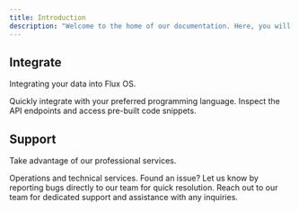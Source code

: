 ```yaml
---
title: Introduction
description: "Welcome to the home of our documentation. Here, you will find everything you need to integrate and get started."
---
```


## Integrate

Integrating your data into Flux OS.

<CardGroup cols={2}>
  <Card title="SDKs" icon="codepen" href="https://docs.flux-os.com/sdks">
    Quickly integrate with your preferred programming language.
  </Card>
  <Card
    title="API Endpoints"
    icon="code"
    href="https://docs.flux-os.com/api-reference"
  >
    Inspect the API endpoints and access pre-built code snippets.
  </Card>
</CardGroup>

## Support

Take advantage of our professional services.

<CardGroup cols={2}>
  <Card
    title="Professional Services"
    icon="briefcase"
    href="https://docs.flux-os.com/professional_services"
  >
    Operations and technical services.
  </Card>
  <Card title="Report a Bug" icon="bug" href="https://www.flux-os.com/contact">
    Found an issue? Let us know by reporting bugs directly to our team for quick
    resolution.
  </Card>
  <Card title="Contact Us" icon="phone" href="https://www.flux-os.com/contact">
    Reach out to our team for dedicated support and assistance with any
    inquiries.
  </Card>
</CardGroup>

